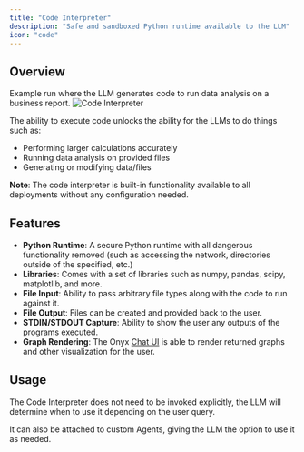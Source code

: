 ```yaml
---
title: "Code Interpreter"
description: "Safe and sandboxed Python runtime available to the LLM"
icon: "code"
---
```

## Overview
<Accordion title="Code Interpreter example">
    Example run where the LLM generates code to run data analysis on a business report.
    <img className="rounded-image" src="/assets/overview/core_features/code_interpreter.png" alt="Code Interpreter"/>
</Accordion>

The ability to execute code unlocks the ability for the LLMs to do things such as:
- Performing larger calculations accurately
- Running data analysis on provided files
- Generating or modifying data/files

**Note**: The code interpreter is built-in functionality available to all deployments without any configuration needed.

## Features
- **Python Runtime**: A secure Python runtime with all dangerous functionality removed (such as accessing the network, directories outside of the specified, etc.)
- **Libraries**: Comes with a set of libraries such as numpy, pandas, scipy, matplotlib, and more.
- **File Input**: Ability to pass arbitrary file types along with the code to run against it.
- **File Output**: Files can be created and provided back to the user.
- **STDIN/STDOUT Capture**: Ability to show the user any outputs of the programs executed.
- **Graph Rendering**: The Onyx [Chat UI](/overview/core_features/chat) is able to render returned graphs and other visualization for the user.

## Usage
The Code Interpreter does not need to be invoked explicitly, the LLM will determine when to use it depending on the user query.

It can also be attached to custom Agents, giving the LLM the option to use it as needed.
